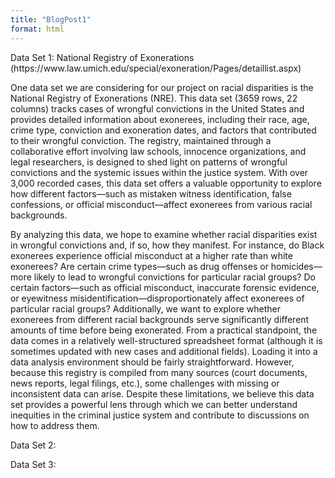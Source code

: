 ```yaml
---
title: "BlogPost1"
format: html
---
```


Data Set 1: National Registry of Exonerations (https://www.law.umich.edu/special/exoneration/Pages/detaillist.aspx)

One data set we are considering for our project on racial disparities is the National Registry of Exonerations (NRE). This data set (3659 rows, 22 columns) tracks cases of wrongful convictions in the United States and provides detailed information about exonerees, including their race, age, crime type, conviction and exoneration dates, and factors that contributed to their wrongful conviction. The registry, maintained through a collaborative effort involving law schools, innocence organizations, and legal researchers, is designed to shed light on patterns of wrongful convictions and the systemic issues within the justice system. With over 3,000 recorded cases, this data set offers a valuable opportunity to explore how different factors—such as mistaken witness identification, false confessions, or official misconduct—affect exonerees from various racial backgrounds.

By analyzing this data, we hope to examine whether racial disparities exist in wrongful convictions and, if so, how they manifest. For instance, do Black exonerees experience official misconduct at a higher rate than white exonerees? Are certain crime types—such as drug offenses or homicides—more likely to lead to wrongful convictions for particular racial groups? Do certain factors—such as official misconduct, inaccurate forensic evidence, or eyewitness misidentification—disproportionately affect exonerees of particular racial groups? Additionally, we want to explore whether exonerees from different racial backgrounds serve significantly different amounts of time before being exonerated. From a practical standpoint, the data comes in a relatively well-structured spreadsheet format (although it is sometimes updated with new cases and additional fields). Loading it into a data analysis environment should be fairly straightforward. However, because this registry is compiled from many sources (court documents, news reports, legal filings, etc.), some challenges with missing or inconsistent data can arise. Despite these limitations, we believe this data set provides a powerful lens through which we can better understand inequities in the criminal justice system and contribute to discussions on how to address them.

Data Set 2:

Data Set 3:


